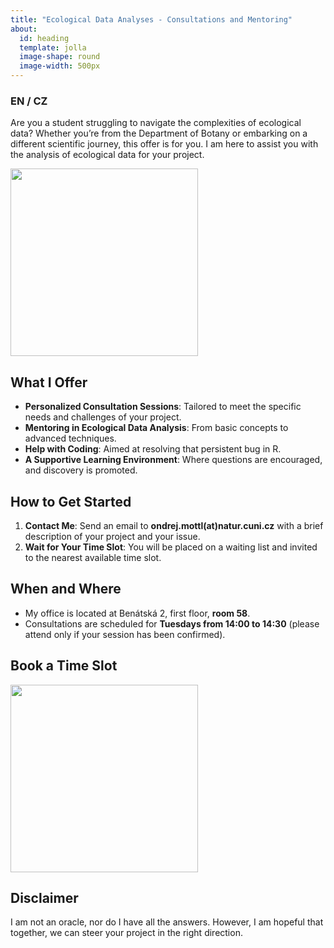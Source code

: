 ```yaml
---
title: "Ecological Data Analyses - Consultations and Mentoring"
about:
  id: heading
  template: jolla
  image-shape: round
  image-width: 500px
---
```

::: {#heading}
### EN / CZ {.heading_center}
Are you a student struggling to navigate the complexities of ecological data? Whether you're from the Department of Botany or embarking on a different scientific journey, this offer is for you. I am here to assist you with the analysis of ecological data for your project.
:::

![](./img/student_mentoring_hook.jpeg){width=300 fig-align="center" fig-alt="Content credentials: Generated with AI - March 28, 2024, at 3:22 PM"}

## What I Offer

- **Personalized Consultation Sessions**: Tailored to meet the specific needs and challenges of your project.
- **Mentoring in Ecological Data Analysis**: From basic concepts to advanced techniques.
- **Help with Coding**: Aimed at resolving that persistent bug in R.
- **A Supportive Learning Environment**: Where questions are encouraged, and discovery is promoted.

## How to Get Started

1. **Contact Me**: Send an email to **ondrej.mottl(at)natur.cuni.cz** with a brief description of your project and your issue.
2. **Wait for Your Time Slot**: You will be placed on a waiting list and invited to the nearest available time slot.

## When and Where

- My office is located at Benátská 2, first floor, **room 58**.
- Consultations are scheduled for **Tuesdays from 14:00 to 14:30** (please attend only if your session has been confirmed).

## Book a Time Slot

![](./img/student_mentoring_qr_code.png){width=300 fig-align="center"}

## Disclaimer
I am not an oracle, nor do I have all the answers. However, I am hopeful that together, we can steer your project in the right direction.
